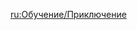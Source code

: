 {{CustomTabs
|tab1 = Overview
|tab2 = Elements
|tab3 = Enemies
|tab4 = System
|tab5 = Adventure
|tab6 = Uncategorized
}}
{{Tutorials by Category Table|Adventure Tutorials|header=There are '''%PAGES%''' tutorials that focus on game mechanics that come into play during [[exploration]] and [[combat]]:}}
[[Category:Tutorials| ]]

[[ru:Обучение/Приключение]]